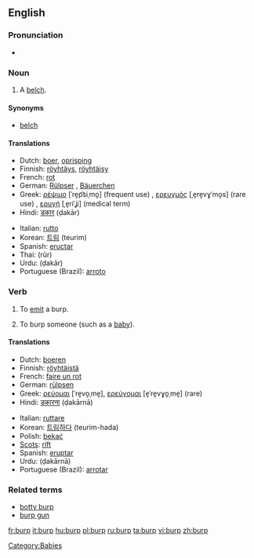 ==English==

===Pronunciation===
* {{rhymes|ɜː(r)p}}

===Noun===
{{en-noun}}

# A [[belch]].

====Synonyms====
* [[belch]]

====Translations====
{{trans-top|a belch}}
* Dutch: [[boer]], [[oprisping]]
* Finnish: [[röyhtäys]], [[röyhtäisy]]
* French: [[rot]] {{m}}
* German: [[Rülpser]] {{m}}, [[Bäuerchen]] {{n}}
* Greek: [[ρέψιμο]] [ˈre̞p͡siˌmo̞] (frequent use) {{n}}, [[ερευγμός]] [ˌe̞re̞vɣˈmo̞s] (rare use) {{m}}, [[ερυγή]] [ˌe̞riˈʝi] (medical term) {{f}}
* Hindi: [[डकार]] (ḍakār) {{f}}
{{trans-mid}}
* Italian: [[rutto]] {{m}}
* Korean: [[트림]] (teurim)
* Spanish: [[eructar]] {{m}}
* Thai: {{Thai|[[เรอ]]}} (rŭr)
* Urdu: {{ur-Arab|[[ڈکار]]}} (ḍakār) {{f}}
* Portuguese (Brazil): [[arroto]]
{{trans-bottom}}

===Verb===
{{en-verb}}

# {{intransitive}} To [[emit]] a burp.
# {{transitive}} To burp someone (such as a [[baby]]).

====Translations====
{{trans-top|to emit a burp}}
* Dutch: [[boeren]]
* Finnish: [[röyhtäistä]]
* French: [[faire un rot]]
* German: [[rülpsen]]
* Greek: [[ρεύομαι]] [ˈre̞vo̞ˌme̞], [[ερεύγομαι]] [e̞ˈre̞vɣo̞ˌme̞] (rare)
* Hindi: [[डकारना]] (ḍakārnā)
{{trans-mid}}
* Italian: [[ruttare]]
* Korean: [[트림]]하다 (teurim-hada)
* Polish: [[bekać]]
* [[Scots]]: [[rift#Scots|rift]]
* Spanish: [[eruptar]]
* Urdu: {{ur-Arab|[[ڈکارنا]]}} (ḍakārnā)
* Portuguese (Brazil): [[arrotar]]
{{trans-bottom}}

===Related terms===
* [[botty burp]]
* [[burp gun]]

[[Category:Babies]]

[[fr:burp]]
[[it:burp]]
[[hu:burp]]
[[pl:burp]]
[[ru:burp]]
[[ta:burp]]
[[vi:burp]]
[[zh:burp]]
